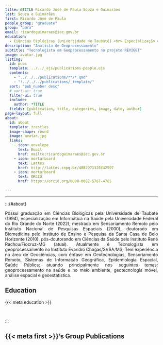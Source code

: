 ```yaml
---
title: &TITLE Ricardo José de Paula Souza e Guimarães
last: Souza e Guimarães
first: Ricardo José de Paula
people_group: "graduate"
group: "para"
email: ricardoguimaraes@iec.gov.br
education:
  - Ciências Biológicas (Universidade de Taubaté) <br> Especialização em Informática na Saúde (UFRN) <br> Mestrado em Sensoriamento Remoto (INPE) <br> Doutorado em Biomedicina (Instituto de Ensino e Pesquisa da Santa Casa de Belo Horizonte) <br> Pós-doutorado em Ciências da Saúde (Instituto René Rachou/Fiocruz-MG)
description: "Analista de Geoprocessamento"
subtitle: "Tecnologista em Geoprocessamento no projeto REVIGET"
image: avatar.jpg
listing:
  id: pubs
  template: ../../_ejs/publications-people.ejs
  contents:
    - "../../../publications/**/*.qmd"
    - "!../../../publications/_template/"
  sort: "pub_number desc"
  # sort-ui: true
  filter-ui: true
  include:
    author: *TITLE
  fields: [publication, title, categories, image, date, author]
page-layout: full
about:
  id: about
  template: trestles
  image-shape: round
  image: avatar.jpg
  links:
    - icon: envelope
      text: Email
      href: mailto:ricardoguimaraes@iec.gov.br
    - icon: mortarboard
      text: Lattes
      href: http://lattes.cnpq.br/4082971128842907
    - icon: mortarboard
      text: ORCID
      href: https://orcid.org/0000-0002-5767-4765

---
```


<hr>
:::{#about}

<div style="text-align: justify">

Possui graduação em Ciências Biológicas pela Universidade de Taubaté (1994), especialização em Informática na Saúde pela Universidade Federal do Rio Grande do Norte (2022), mestrado em Sensoriamento Remoto pelo Instituto Nacional de Pesquisas Espaciais (2000), doutorado em Biomedicina pelo Instituto de Ensino e Pesquisa da Santa Casa de Belo Horizonte (2010), pós-doutorando em Ciências da Saúde pelo Instituto René Rachou/Fiocruz-MG (atual). Atualmente é Tecnologista em geoprocessamento no Instituto Evandro Chagas/SVSA/MS; Tem experiência na área de Geociências, com ênfase em Geotecnologias, Sensoriamento Remoto, Sistemas de Informação Geográfica, Epidemiologia Espacial, Saúde Pública; atuando principalmente nos seguintes temas: geoprocessamento na saúde e no meio ambiente, geotecnologia móvel, análise espacial e geoestatística.

## Education
{{< meta education >}}

<br>

:::

## {{< meta first >}}'s Group Publications

:::{#pubs}
:::
